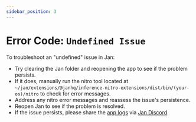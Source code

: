 ```yaml
---
sidebar_position: 3
---
```


# Error Code: `Undefined Issue`

To troubleshoot an "undefined" issue in Jan:

- Try clearing the Jan folder and reopening the app to see if the problem persists.
- If it does, manually run the nitro tool located at `~/jan/extensions/@janhq/inference-nitro-extensions/dist/bin/(your-os)/nitro` to check for error messages.
- Address any nitro error messages and reassess the issue's persistence.
- Reopen Jan to see if the problem is resolved.
- If the issue persists, please share the [app logs](https://jan.ai/troubleshooting/how-to-get-error-logs/) via [Jan Discord](https://discord.gg/mY69SZaMaC).